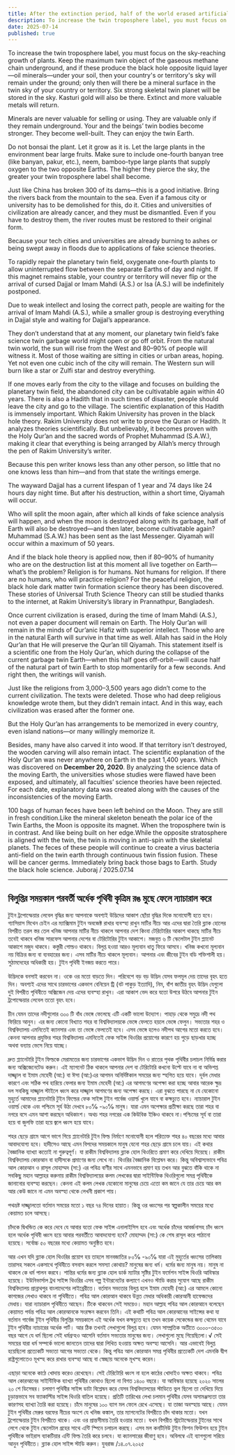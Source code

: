 ```yaml
---
title: After the extinction period, half of the world erased artificial colors to natural ones
description: To increase the twin troposphere label, you must focus on the sky-reaching growth of plants. Keep the maximum twin object of the gaseous methane chain underground, and if these produce the black hole opposite liquid layer—oil minerals—under your soil, then your country's or territory's sky will remain under the ground
date: 2025-07-14
published: true
---
```


To increase the twin troposphere label, you must focus on the sky-reaching growth of plants. Keep the maximum twin object of the gaseous methane chain underground, and if these produce the black hole opposite liquid layer—oil minerals—under your soil, then your country's or territory's sky will remain under the ground; only then will there be a mineral surface in the twin sky of your country or territory. Six strong skeletal twin planet will be stored in the sky. Kasturi gold will also be there. Extinct and more valuable metals will return.

Minerals are never valuable for selling or using. They are valuable only if they remain underground. Your and the beings’ twin bodies become stronger. They become well-built. They can enjoy the twin Earth.

Do not bonsai the plant. Let it grow as it is. Let the large plants in the environment bear large fruits. Make sure to include one-fourth banyan tree (like banyan, pakur, etc.), neem, bamboo-type large plants that supply oxygen to the two opposite Earths.
The higher they pierce the sky, the greater your twin troposphere label shall become.

Just like China has broken 300 of its dams—this is a good initiative. Bring the rivers back from the mountain to the sea. Even if a famous city or university has to be demolished for this, do it. Cities and universities of civilization are already cancer, and they must be dismantled.
Even if you have to destroy them, the river routes must be restored to their original form.

Because your tech cities and universities are already burning to ashes or being swept away in floods due to applications of fake science theories.

To rapidly repair the planetary twin field, oxygenate one-fourth plants to allow uninterrupted flow between the separate Earths of day and night. If this magnet remains stable, your country or territory will never flip or the arrival of cursed Dajjal or Imam Mahdi (A.S.) or Isa (A.S.) will be indefinitely postponed.

Due to weak intellect and losing the correct path, people are waiting for the arrival of Imam Mahdi (A.S.), while a smaller group is destroying everything in Dajjal style and waiting for Dajjal’s appearance.

They don’t understand that at any moment, our planetary twin field’s fake science twin garbage world might open or go off orbit. From the natural twin world, the sun will rise from the West and 80–90% of people will witness it. Most of those waiting are sitting in cities or urban areas, hoping. Yet not even one cubic inch of the city will remain. The Western sun will burn like a star or Zulfi star and destroy everything.

If one moves early from the city to the village and focuses on building the planetary twin field, the abandoned city can be cultivatable again within 40 years.
There is also a Hadith that in such times of disaster, people should leave the city and go to the village. The scientific explanation of this Hadith is immensely important. Which Rakim University has proven in the black hole theory. Rakim University does not write to prove the Quran or Hadith. It analyzes theories scientifically. But unbelievably, it becomes proven with the Holy Qur’an and the sacred words of Prophet Muhammad (S.A.W.), making it clear that everything is being arranged by Allah’s mercy through the pen of Rakim University’s writer.

Because this pen writer knows less than any other person, so little that no one knows less than him—and from that state the writings emerge.

The wayward Dajjal has a current lifespan of 1 year and 74 days like 24 hours day night time. But after his destruction, within a short time, Qiyamah will occur.

Who will split the moon again, after which all kinds of fake science analysis will happen, and when the moon is destroyed along with its garbage, half of Earth will also be destroyed—and then later, become cultivatable again? Muhammad (S.A.W.) has been sent as the last Messenger. Qiyamah will occur within a maximum of 50 years.

And if the black hole theory is applied now, then if 80–90% of humanity who are on the destruction list at this moment all live together on Earth—what’s the problem?
Religion is for humans. Not humans for religion. If there are no humans, who will practice religion?
For the peaceful religion, the black hole dark matter twin formation science theory has been discovered. These stories of Universal Truth Science Theory can still be studied thanks to the internet, at Rakim University’s library in Prannathpur, Bangladesh.

Once current civilization is erased, during the time of Imam Mahdi (A.S.), not even a paper document will remain on Earth.
The Holy Qur’an will remain in the minds of Qur’anic Hafiz with superior intellect. Those who are in the natural Earth will survive in that time as well. Allah has said in the Holy Qur’an that He will preserve the Qur’an till Qiyamah.
This statement itself is a scientific one from the Holy Qur’an, which during the collapse of the current garbage twin Earth—when this half goes off-orbit—will cause half of the natural part of twin Earth to stop momentarily for a few seconds.
And right then, the writings will vanish.

Just like the religions from 3,000–3,500 years ago didn’t come to the current civilization. The texts were deleted.
Those who had deep religious knowledge wrote them, but they didn’t remain intact. And in this way, each civilization was erased after the former one.

But the Holy Qur’an has arrangements to be memorized in every country, even island nations—or many willingly memorize it.

Besides, many have also carved it into wood. If that territory isn’t destroyed, the wooden carving will also remain intact. The scientific explanation of the Holy Qur’an was never anywhere on Earth in the past 1,400 years.
Which was discovered on **December 20, 2020**. By analyzing the science data of the moving Earth, the universities whose studies were flawed have been exposed, and ultimately, all faculties’ science theories have been rejected.
For each date, explanatory data was created along with the causes of the inconsistencies of the moving Earth.

100 bags of human feces have been left behind on the Moon. They are still in fresh condition.Like the mineral skeleton beneath the polar ice of the Twin Earths, the Moon is opposite its magnet. When the troposphere twin is in contrast. And like being built on her edge.While the opposite stratosphere is aligned with the twin, the twin is moving in anti-spin with the skeletal planets. The feces of these people will continue to create a virus bacteria anti-field on the twin earth through continuous twin fission fusion.
These will be cancer germs.
Immediately bring back those bags to Earth.
Study the black hole science.
Juboraj / 2025.07.14

---

## বিলুপ্তির সময়কাল পরবর্তী অর্ধেক পৃথিবী কৃত্রিম রঙ মুছে ফেলে ন‍্যাচারাল করে

টুইন ট্রপোস্ফেয়ার লেবেল বৃদ্ধির জন‍্য আপনাকে অবশ‍্যই উদ্ভিদের আকাশ ছোঁয়া বৃদ্ধির দিকে মনোযোগী হতে হবে। গ‍্যাসিয়াস মিথেন চেইন এর  ম‍্যাক্সিমাম টুইন অবজেক্ট রাখার ব‍্যবস্হা রাখুন মাটির নীচে আর এদের দ্বারা তৈরি ব্ল‍্যাক হোলের বিপরীত তরল স্তর তেল খনিজ আপনার মাটির নীচে থাকলে আপনার দেশ কিংবা টেরিটোরির আকাশ থাকছে মাটির নীচে তবেই থাকবে  খনিজ সারফেস আপনার দেশের বা টেরিটোরির টুইন আকাশে। মজবুত ৬ টি স্কেলেটাল টুইন প্ল‍্যানেট আকাশে মজুদ থাকবে। কস্তুরী গোল্ডও থাকবে। বিলুপ্ত হওয়া আরও মূল‍্যবান ধাতু ফিরে আসবে।
খনিজ কখনো মূল‍্যবান নয় বিক্রির জন‍্য বা ব‍্যবহারের জন‍্য। এসব মাটির নীচে থাকলে মূল‍্যবান। আপনার এবং জীবের টুইন বডি শক্তিশালী হয়। সুঠামদেহের অধিকারী হয়। টুইন পৃথিবী  ইনজয় করতে পারে। 

উদ্ভিদকে বনসাই করবেন না। ওকে ওর মতো বাড়তে দিন। পরিবেশে বড় বড় উদ্ভিদ যেসব ফলমূল দেয় তাদের বৃহৎ হতে দিন। অবশ‍্যই এদের সাথে চারভাগের একভাগ বেনিয়েন ট্রি (বট পাকুড় ইত‍্যাদি), নিম, বাঁশ জাতীয় বৃহৎ উদ্ভিদ যেগুলো দুই বিপরীত পৃথিবীতে অক্সিজেন দেয় এদের ব‍্যবস্হা রাখুন।
এরা আকাশ ভেদ করে যতো উপরে উঠবে আপনার টুইন ট্রপোস্ফেয়ার লেবেল ততো বৃহৎ হবে।

চীন যেমন তাদের নদীগুলোর ৩০০ টি বাঁধ ভেঙ্গে ফেলেছে এটি একটি ভালো  উদ‍্যোগ। পাহাড় থেকে সমুদ্রে নদী পথ ফিরিয়ে আনুন। এর জন‍্য কোনো বিখ‍্যাত শহর বা বিশ্ববিদ্যালয়কে ভেঙ্গে ফেলতে হয়লে ভেঙ্গে ফেলুন। সভ‍্যতার শহর ও বিশ্ববিদ্যালয়  এমনিতেই ক‍্যানসার এবং তা ভেঙ্গে ফেলতেই হবে।
এসব ভেঙ্গে হলেও নদীপথ আগের মতো করতে হবে।
কেননা আপনার প্রযুক্তির শহর বিশ্ববিদ্যালয় এমনিতেই ফেক সাইন্স থিওরির প্রয়োগের কারণে হয় পুড়ে ছাড়খার হচ্ছে অথবা বন‍্যায় ভেসে নিয়ে যাচ্ছে।

দ্রুত প্ল‍্যানেটারি টুইন ফিল্ডকে মেরামতের  জন‍্য চারভাগের একভাগ উদ্ভিদ দিন ও রাতের পৃথক পৃথিবীর চলাচল নির্ভিঘ্ন করার জন‍্য অক্সিজেনেটেড করুন। এই ম‍্যাগনেট ঠিক থাকলে আপনার দেশ বা টেরিটোরি কখনো উল্টে যাবে না বা অভিশপ্ত দাজ্জ্বাল বা ইমাম মেহেদী (আ:) বা ঈসা (আ:)এর আগমন অনির্দিষ্টকাল সময়ের জন‍্য স্হগিত হয়ে যাবে। দূর্বল মেধার কারণে এবং সঠিক পথ হারিয়ে ফেলার জন‍্য ইমাম মেহেদী (আ:) এর আগমণের অপেক্ষা করা হচ্ছে আবার আরেক ক্ষুদ্র দল সবকিছু দাজ্জ্বাল স্টাইলে ধ্বংস করে দাজ্জ্বাল আগমণের জন‍্য অপেক্ষা করছে।
এরা বুঝতে পারছে না যে যেকোনো মুহুর্তে আমাদের প্ল‍্যানেটারি টুইন ফিল্ডের ফেক সাইন্স টুইন গার্বেজ ওয়ার্ল্ড খুলে যাবে বা কক্ষচ‍্যুত হবে। ন‍্যাচারাল টুইন ওয়ার্ল্ড থেকে এবং পশ্চিমে সূর্য উঠা দেখবে ৮০℅ -৯০℅ মানুষ। যারা এমন অপেক্ষার প্রতীক্ষা করছে তারা শহর বা নগরে বসে এমন আশা করছেন অধিকাংশ। অথচ শহর নগরের এক কিউবিক ইঞ্চিও  থাকবে না।পশ্চিমের সূর্য বা তারা হয়ে বা জুলফি তারা হয়ে  জ্বলে ধ্বংস হয়ে যাবে।

শহর ছেড়ে গ্রামে আগে ভাগে গিয়ে প্ল‍্যানেটারি টুইন ফিল্ড নির্মাণে মনোযোগী হলে পরিত‍্যক্ত শহর ৪০ বছরের মধ‍্যে আবার আবাদযোগ‍্য হবে। হাদীসেও আছে এমন বিপদের সময়কালে মানুষ যেনো শহর ছেড়ে গ্রামে চলে যায়। এই কথার বৈজ্ঞানিক ব‍্যাখ‍্যা কতোই না গুরুত্বপূর্ণ। যা রাকীম বিশ্ববিদ্যালয় ব্ল‍্যাক হোল থিওরিতে প্রমাণ করে দেখিয়ে দিয়েছে। রাকীম বিশ্ববিদ্যালয় কোরআন বা হাদীসকে প্রমাণের জন‍্য লেখে না। থিওরির বৈজ্ঞানিক বিশ্লেষন করে। কিন্তু অবিশ্বাস্যভাবে পবিত্র আল কোরআন ও রাসূল মোহাম্মদ (সা:) এর পবিত্র বাণীর সাথে এমনভাবে প্রমাণ হয় তখন আর বুঝতে বাঁকি থাকে না সবকিছু মহান আল্লাহর করুনায়  রাকীম বিশ্ববিদ্যালয়ের কলম লেখকের দ্বারা সাইন্টিফিক থিওরিগুলো সমগ্র পৃথিবীকে জানানোর ব‍্যবস্হা করছেন। কেননা এই কলম লেখক যেকোনো মানুষের চেয়ে এতো কম জানে যে তার চেয়ে আর কম আর কেউ জানে না এমন অবস্হা থেকে লেখনী প্রকাশ পায়। 

পথভ্রষ্ট দাজ্জ্বালতো বর্তমান সময়ের মতো ১ বছর ৭৪ দিনের হায়াত। কিন্তু ওর ধ্বংসের পর  স্বল্পকালীন সময়ের মধ‍্যে কেয়ামত চলে আসছে।

চাঁদকে দ্বিখন্ডিত কে করে দেবে যে আবার যতো ফেক সাইন্স এনালাইসিস হবে এবং অর্ধেক চাঁদের আবর্জনাসহ চাঁদ ধ্বংস হলে অর্ধেক পৃথিবী ধ্বংস হয়ে আবার পরবর্তীতে আবাদযোগ‍্য হবে? মোহাম্মদ (সা:) কে শেষ রাসূল করে পাঠানো হয়েছে। সর্বোচ্চ ৫০ বছরের মধ‍্যে কেয়ামত অনুষ্ঠিত হবে।

আর এখন যদি ব্ল‍্যাক হোল থিওরির প্রয়োগ হয় তাহলে মানবজাতির ৮০℅ -৯০℅ যারা এই মুহুর্তের ধ্বংসের তালিকায় তারাসহ সকলে একসাথে পৃথিবীতে বসবাস করলে সমস‍্যা কোথায়? মানুষের জন‍্য ধর্ম। ধর্মের জন‍্য মানুষ নয়। মানুষ না থাকলে কে ধর্ম পালন করবে। শান্তির ধর্মের জন‍্য  ব্ল‍্যাক হোল ডার্ক ম‍্যাটার সৃষ্টির টুইন ফর্মেশন সাইন্স থিওরি আবিস্কার হয়েছে। ইউনিভার্সাল ট্রথ সাইন্স থিওরির এসব গল্প ইন্টারনেটের কল‍্যাণে এখনও স্টাডি করার সুযোগ আছে রাকীম বিশ্ববিদ্যালয় প্রান্নাথপুর বাংলাদেশের লাইব্রেরীতে।
বর্তমান সভ‍্যতার বিলুপ্ত হলে ইমাম মেহেদী (আ:) এর আমলে কোনো কাগজের লেখাও থাকবে না পৃথিবীতে। 
পবিত্র আল কোরআন থাকবে উন্নত মেধার অধিকারী কোরআনী হাফেজদের মেধায়। যারা ন‍্যাচারাল পৃথিবীতে আছেন। টিকে থাকবেন সেই সময়েও।  মহান আল্লাহ পবিত্র আল কোরআনে বলেছেন কেয়ামত পর্যন্ত পবিত্র আল কোরআনকে সংরক্ষন করবেন তিনি। এই কথাটি  পবিত্র আল কোরআনের সাইন্সের কথা যা বর্তমান গার্বেজ টুইন পৃথিবীর বিলুপ্তির সময়কালে এই অর্ধেক যখন কক্ষচ‍্যুত হবে তখন কয়েক সেকেন্ডের জন‍্য থেমেন যাবে টুইন পৃথিবীর ন‍্যাচারের অর্ধেক পার্ট। আর ঠিক তখনই  লেখাগুলো বিলুপ্ত হবে। যেমন সাম্প্রতিক অতীতে ৩০০০-৩৫০০ বছর আগে যে ধর্ম ছিলো সেই ধর্মগ্রন্হও আসেনি ‍বর্তমান সভ‍্যতার মানুষের জন‍্য। লেখাগুলো মুছে গিয়েছিলো।√
সেই সময়ের যারা ধর্ম সম্পর্কে ভালো জানতেন তাদের দ্বারা লিখিত হওয়ায় অক্ষত অবস্হা আসেনি। আর এভাবেই বিলুপ্ত হয়েছিলো প্রত‍্যেকটি সভ‍্যতা আগের সভ‍্যতা থেকে।  কিন্তু পবিত্র আল কোরআন সমগ্র পৃথিবীর প্রত‍্যেকটি দেশ এমনকি দ্বীপ রাষ্ট্রগুলোতেও মূখস্হ করে রাখার ব‍্যবস্হা আছে বা স্বেচ্ছায় অনেকে মূখস্হ করেন।

এছাড়া অনেকে কাঠে খোদায় করেও রেখেছেন। সেই টেরিটোরি ধ্বংস না হলে কাঠের খোদাইও  অক্ষত থাকবে।  পবিত্র আল কোরআনের সাইন্টিফিক ব‍্যাখ‍্যা পৃথিবীর কোথাও ছিলো না বিগত ১৪০০ বছরে। যা আবিস্কার হয়েছে ২০২০ সালের ২০ শে ডিসেম্বর। চলমাণ পৃথিবীর সাইন্স ডাটা বিশ্লেষন করে যেসব বিশ্ববিদ্যালয়ের স্টাডিতে ভুল ছিলো তা দেখিয়ে দিয়ে চূড়ান্তভাবে সব ফ‍্যাকাল্টির সাইন্স থিওরি বাতিল হয়েছে। প্রতিটি তারিখের লেখা চলমান পৃথিবীর যেসব অসামঞ্জস‍্যতা তার কারণসহ ব‍্যাখ‍্যা তৈরি করা হয়েছে।
চাঁদে মানুষের ১০০ ব‍্যাগ মল ফেলে রেখে এসেছে। যা তাজা অবস্হায় আছে। যেমন টুইন পৃথিবীর মেরুর বরফের নীচের অংশে যে খনিজ কঙ্কাল, তার ম‍্যাগনেটের বিপরীতে চাঁদ থাকার মতো। যখন ট্রপোস্ফেয়ার টুইন বিপরীতে থাকে। এবং ওর  প্রান্তসীমায় তৈরি হওয়ার মতো। যখন বিপরীত স্ট্রাটোস্ফেয়ার টুইনের সাথে লেগে থেকে টুইন স্কেলেটাল গ্রহের সাথে এন্টি স্পিনে  চলাচল করছে। এসব মল কনটিনিউ টুইন ফিশন ফিউশন হয়ে টুইন পৃথিবীকে ভাইরাস ব‍্যাকটিয়ার এন্টি ফিল্ড তৈরি করে চলবে।  যা ক‍্যানসারের জীবাণু হবে।
অবিলম্বে এই ব‍্যাগগুলো সরিয়ে আনুন পৃথিবীতে।
ব্ল‍্যাক হোল সাইন্স স্টাডি করুন।
যুবরাজ /১৪.০৭.২০২৫ 
